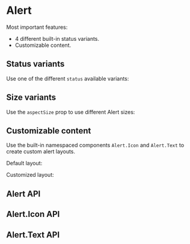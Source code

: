 


<Meta of={AlertMeta} />

# Alert

<Canvas of={AlertMeta.Playground} />

<Controls />

Most important features:

- 4 different built-in status variants.
- Customizable content.

## Status variants

Use one of the different `status` available variants:

<Canvas>
	<Story of={AlertMeta.Error} />
	<Story of={AlertMeta.Info} />
	<Story of={AlertMeta.Success} />
	<Story of={AlertMeta.Warning} />
</Canvas>

## Size variants

Use the `aspectSize` prop to use different Alert sizes:

<Canvas>
	<Story of={AlertMeta.Small} />
	<Story of={AlertMeta.Medium} />
</Canvas>

## Customizable content

Use the built-in namespaced components `Alert.Icon` and `Alert.Text` to create custom alert layouts.

Default layout:

<Canvas of={AlertMeta.DefaultLayout} />

Customized layout:

<Canvas of={AlertMeta.CustomLayout} />

## Alert API

<ArgTypes of={Alert} />

## Alert.Icon API

<ArgTypes of={Alert.Icon} />

## Alert.Text API

<ArgTypes of={Alert.Text} />
